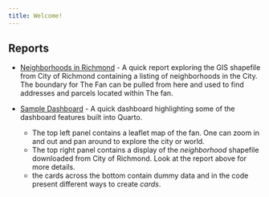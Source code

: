 ```yaml
---
title: Welcome!
---
```


## Reports

* [Neighborhoods in Richmond](neighborhoods.qmd) - A quick report exploring the GIS shapefile from City of Richmond containing a listing
of neighborhoods in the City.  The boundary for The Fan can be pulled from
here and used to find addresses and parcels located within The fan.

* [Sample Dashboard](dashboard.qmd) - A quick dashboard highlighting some of the dashboard features built into Quarto.
	- The top left panel contains a leaflet map of the fan. One can zoom in and out and pan around to explore the city or world.
	- The top right panel contains a display of the *neighborhood* shapefile downloaded from City of Richmond.  Look at the report above for more details.
	- the cards across the bottom contain dummy data and in the code present different ways to create *cards*.

	